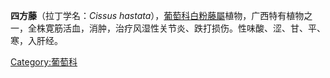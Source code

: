 {{unreferenced|time=2013-03-26T11:44:37+00:00}}
'''四方藤'''（拉丁学名：''Cissus hastata''），[[葡萄科|葡萄科]][[白粉藤屬|白粉藤屬]]植物，广西特有植物之一，全株寛筋活血，消肿，治疗风湿性关节炎、跌打损伤。性味酸、涩、甘、平、寒，入肝经。

[[Category:葡萄科|Category:葡萄科]]